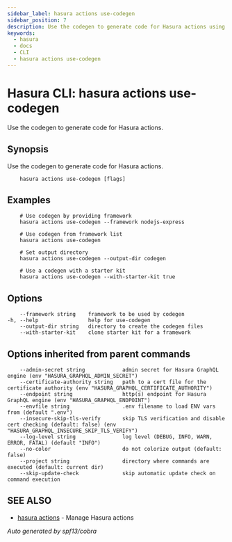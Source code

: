 ```yaml
---
sidebar_label: hasura actions use-codegen
sidebar_position: 7
description: Use the codegen to generate code for Hasura actions using the Hasura CLI
keywords:
  - hasura
  - docs
  - CLI
  - hasura actions use-codegen
---
```


# Hasura CLI: hasura actions use-codegen

Use the codegen to generate code for Hasura actions.

## Synopsis

Use the codegen to generate code for Hasura actions.

```
    hasura actions use-codegen [flags]
```

## Examples

```
    # Use codegen by providing framework
    hasura actions use-codegen --framework nodejs-express

    # Use codegen from framework list
    hasura actions use-codegen

    # Set output directory
    hasura actions use-codegen --output-dir codegen

    # Use a codegen with a starter kit
    hasura actions use-codegen --with-starter-kit true
```

## Options

```
    --framework string    framework to be used by codegen
-h, --help                help for use-codegen
    --output-dir string   directory to create the codegen files
    --with-starter-kit    clone starter kit for a framework
```

## Options inherited from parent commands

```
    --admin-secret string            admin secret for Hasura GraphQL engine (env "HASURA_GRAPHQL_ADMIN_SECRET")
    --certificate-authority string   path to a cert file for the certificate authority (env "HASURA_GRAPHQL_CERTIFICATE_AUTHORITY")
    --endpoint string                http(s) endpoint for Hasura GraphQL engine (env "HASURA_GRAPHQL_ENDPOINT")
    --envfile string                 .env filename to load ENV vars from (default ".env")
    --insecure-skip-tls-verify       skip TLS verification and disable cert checking (default: false) (env "HASURA_GRAPHQL_INSECURE_SKIP_TLS_VERIFY")
    --log-level string               log level (DEBUG, INFO, WARN, ERROR, FATAL) (default "INFO")
    --no-color                       do not colorize output (default: false)
    --project string                 directory where commands are executed (default: current dir)
    --skip-update-check              skip automatic update check on command execution
```

## SEE ALSO

- [hasura actions](/graphql/core/hasura-cli/hasura_actions.mdx) - Manage Hasura actions

_Auto generated by spf13/cobra_
